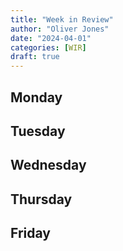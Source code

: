 ```yaml
---
title: "Week in Review"
author: "Oliver Jones"
date: "2024-04-01"
categories: [WIR]
draft: true
---
```


## Monday


## Tuesday


## Wednesday


## Thursday


## Friday